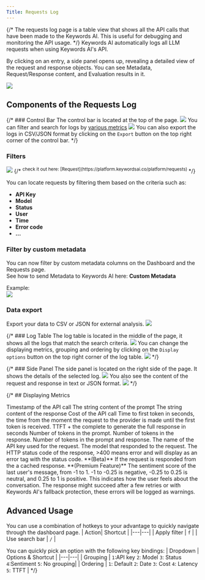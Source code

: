 ```yaml
---
Title: Requests Log
---
```


{/* The requests log page is a table view that shows all the API calls that have been made to the Keywords AI. This is useful for debugging and monitoring the API usage. */}
Keywords AI automatically logs all LLM requests when using Keywords AI's API.

By clicking on an entry, a side panel opens up, revealing a detailed view of the request and response objects. You can see Metadata, Request/Response content, and Evaluation results in it.

<img src="/images/requests-log/logging.png"/>

## Components of the Requests Log
{/* ### Control Bar
The control bar is located at the top of the page.
<img src="/images/requests-log/control-bar.png" />
You can filter and search for logs by [various metrics](/platform-features/requests-log#available-metrics)
<img src="images/requests-log/filter-and-search.gif" />
You can also export the logs in CSV/JSON format by clicking on the `Export` button on the top right corner of the control bar. */}

### Filters
<Frame caption="Check it out on our Requests page">
<img src="/images/requests-log/Filters.png" />
</Frame>
{/* <sup>check it out here: [Request](https://platform.keywordsai.co/platform/requests) </sup> */}

You can locate requests by filtering them based on the criteria such as:
- **API Key**
- **Model**
- **Status**
- **User**
- **Time**
- **Error code**
- **...**

### Filter by custom metadata
You can now filter by custom metadata columns on the Dashboard and the Requests page. <br/> See how to send Metadata to Keywords AI here: **Custom Metadata**

Example:<br/><img src="/images/requests-log/custom-metadata.png" />

### Data export
Export your data to CSV or JSON for external analysis.
<img src="/images/requests-log/data-export.png" />


{/* ### Log Table
The log table is located in the middle of the page, it shows all the logs that match the search criteria.
<img src="/images/requests-log/logs.png" />
You can change the displaying metrics, grouping and ordering by clicking on the `Display options` button on the top right corner of the log table.
<img src="/images/requests-log/display-options.gif" /> */}

{/* ### Side Panel
The side panel is located on the right side of the page. It shows the details of the selected log.
<img src="/images/requests-log/side-panel.png" />
You also see the content of the request and response in text or JSON format.
<img src="/images/requests-log/log-content.gif" /> */}

{/* ## Displaying Metrics

<ResponseField name="Time" type="datetime">
Timestamp of the API call
</ResponseField>

<ResponseField name="Prompt" type="string">
The string content of the prompt
</ResponseField>

<ResponseField name="Response" type="string">
The string content of the response
</ResponseField>

<ResponseField name="Cost" type="float">
Cost of the API call
</ResponseField>

<ResponseField name="TTFT" type="float">
Time to first token in seconds, the time from the moment the request to the provider is made until the first token is received.
</ResponseField>

<ResponseField name="Latency" type="float">
TTFT + the complete to generate the full response in seconds
</ResponseField>

<ResponseField name="Prompt tokens" type="integer">
Number of tokens in the prompt.
</ResponseField>

<ResponseField name="Output tokens" type="integer">
Number of tokens in the response.
</ResponseField>

<ResponseField name="All tokens" type="integer">
Number of tokens in the prompt and response.
</ResponseField>

<ResponseField name="API key" type="string">
The name of the API key used for the request.
</ResponseField>

<ResponseField name="model" type="string">
The model that responded to the request.
</ResponseField>

<ResponseField name="Status" type="number">
The HTTP status code of the response, >400 means error and will display as an error tag with the status code.
</ResponseField>

<ResponseField name="Cached" type="boolean">
**(Beta)** If the request is responded from the a cached response.
</ResponseField>

<ResponseField name="Sentiment" type="text">
**(Premium Feature)** The sentiment score of the last user's message, from -1 to 1. -1 to -0.25 is negative, -0.25 to 0.25 is neutral, and 0.25 to 1 is positive. This indicates how the user feels about the conversation.
</ResponseField>

<ResponseField name="Warnings" type="string">
The response might succeed after a few retries or with Keywords AI's fallback protection, these errors will be logged as warnings.
</ResponseField>

## Advanced Usage
You can use a combination of hotkeys to your advantage to quickly navigate through the dashboard page.
| Action| Shortcut |
|---|---|
| Apply filter | `f` |
| Use search bar | `/` |

You can quickly pick an option with the following key bindings:
| Dropdown | Options & Shortcut |
|---|---|
| Grouping | `1`:API key `2`: Model `3`: Status `4`:Sentiment `5`: No grouping|
| Ordering | `1`: Default `2`: Date `3`: Cost `4`: Latency `5`: TTFT | */}